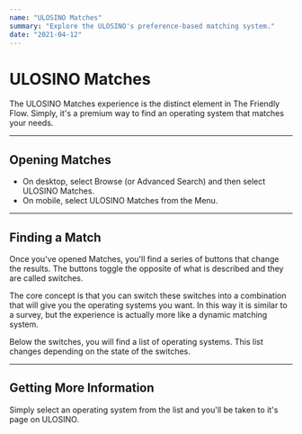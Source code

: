 ```yaml
---
name: "ULOSINO Matches"
summary: "Explore the ULOSINO's preference-based matching system."
date: "2021-04-12"
---
```


# ULOSINO Matches

The ULOSINO Matches experience is the distinct element in The Friendly Flow. Simply, it's a premium way to find an operating system that matches your needs.

---

## Opening Matches

- On desktop, select Browse (or Advanced Search) and then select ULOSINO Matches.
- On mobile, select ULOSINO Matches from the Menu.

---

## Finding a Match

Once you've opened Matches, you'll find a series of buttons that change the results. The buttons toggle the opposite of what is described and they are called switches.

The core concept is that you can switch these switches into a combination that will give you the operating systems you want. In this way it is similar to a survey, but the experience is actually more like a dynamic matching system.

Below the switches, you will find a list of operating systems. This list changes depending on the state of the switches.

---

## Getting More Information

Simply select an operating system from the list and you'll be taken to it's page on ULOSINO.
